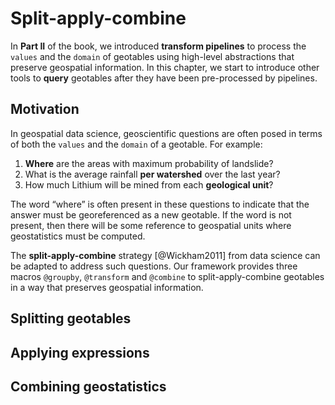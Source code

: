 # Split-apply-combine

In **Part II** of the book, we introduced **transform pipelines** to
process the `values` and the `domain` of geotables using high-level
abstractions that preserve geospatial information. In this chapter, we
start to introduce other tools to **query** geotables after they have been
pre-processed by pipelines.

## Motivation

In geospatial data science, geoscientific questions are often posed in
terms of both the `values` and the `domain` of a geotable. For example:

1. **Where** are the areas with maximum probability of landslide?
2. What is the average rainfall **per watershed** over the last year?
3. How much Lithium will be mined from each **geological unit**?

The word "where" is often present in these questions to indicate that
the answer must be georeferenced as a new geotable. If the word is not
present, then there will be some reference to geospatial units where
geostatistics must be computed.

The **split-apply-combine** strategy [@Wickham2011] from data
science can be adapted to address such questions. Our framework
provides three macros `@groupby`, `@transform` and `@combine`
to split-apply-combine geotables in a way that preserves
geospatial information.

## Splitting geotables

## Applying expressions

## Combining geostatistics